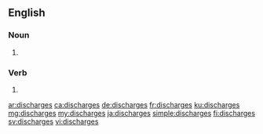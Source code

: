 ==English==

===Noun===
{{head|en|noun plural form}}

# {{plural of|discharge|lang=en}}

===Verb===
{{head|en|verb form}}

# {{en-third-person singular of|discharge}}

[[ar:discharges]]
[[ca:discharges]]
[[de:discharges]]
[[fr:discharges]]
[[ku:discharges]]
[[mg:discharges]]
[[my:discharges]]
[[ja:discharges]]
[[simple:discharges]]
[[fi:discharges]]
[[sv:discharges]]
[[vi:discharges]]
